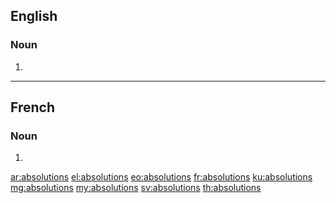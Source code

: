 ==English==

===Noun===
{{head|en|plural}}

# {{plural of|absolution|lang=en}}

----

==French==

===Noun===
{{head|fr|plural}}

# {{plural of|absolution|lang=fr}}

[[ar:absolutions]]
[[el:absolutions]]
[[eo:absolutions]]
[[fr:absolutions]]
[[ku:absolutions]]
[[mg:absolutions]]
[[my:absolutions]]
[[sv:absolutions]]
[[th:absolutions]]